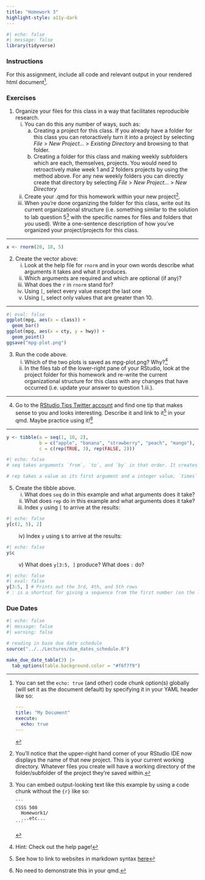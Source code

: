 ```yaml
---
title: "Homework 3"
highlight-style: a11y-dark
---
```


```r
#| echo: false
#| message: false
library(tidyverse)
```

### Instructions
For this assignment, include all code and relevant output in your rendered html document[^longnote1]. 

[^longnote1]: You can set the `echo: true` (and other) code chunk option(s) globally (will set it as the document default) by specifying it in your YAML header like so: 

    ```YAML
    ---
    title: "My Document"
    execute:
      echo: true
    ---
    ```


### Exercises

1. Organize your files for this class in a way that facilitates reproducible research. 
    i) You can do this any number of ways, such as: 
        a) Creating a project for this class. If you already have a folder for this class you can retoractively turn it into a project by selecting *File* > *New Project...* > *Existing Directory* and browsing to that folder. 
        b) Creating a folder for this class and making weekly subfolders which are each, themselves, projects. You would need to retroactively make week 1 and 2 folders projects by using the method above. For any new weekly folders you can directly create that directory by selecting *File* > *New Project...* > *New Directory*
    ii) Create your .qmd for this homework within your new project^[You'll notice that the upper-right hand corner of your RStudio IDE now displays the name of that new project. This is your current working directory. Whatever files you create will have a working directory of the folder/subfolder of the project they're saved within.].
    iii) When you're done organizing the folder for this class, write out its current organizational structure (i.e. something similar to the solution to lab question 5[^longnote2] with the specific names for files and folders that *you* used). Write a one-sentence description of how you've organized your project/projects for this class. 

[^longnote2]: You can embed output-looking text like this example by using a code chunk without the `{r}` like so:

    ```` 
    ```
    CSSS 508
      Homework1/
      ...etc...
    ```
    ````

---

```r
x <- rnorm(20, 10, 5)
```

2. Create the vector above:
    i) Look at the help file for `rnorm` and in your own words describe what arguments it takes and what it produces.
    ii) Which arguments are required and which are optional (if any)?
    iii) What does the `r` in `rnorm` stand for? 
    iv) Using `[`, select every value except the last one
    v) Using `[`, select only values that are greater than 10. 

---

```r
#| eval: false
ggplot(mpg, aes(x = class)) +
  geom_bar()
ggplot(mpg, aes(x = cty, y = hwy)) +
  geom_point()
ggsave("mpg-plot.png")
```

3. Run the code above. 
   i) Which of the two plots is saved as mpg-plot.png? Why?^[Hint: Check out the help page!]
   ii) In the files tab of the lower-right pane of your RStudio, look at the project folder for this homework and re-write the current organizational structure for this class with any changes that have occurred (i.e. update your answer to question 1.iii.). 

---

4. Go to the [RStudio Tips Twitter account](https://twitter.com/rstudiotips) and find one tip that makes sense to you and looks interesting. Describe it and link to it^[See how to link to websites in markdown syntax [here](https://quarto.org/docs/authoring/markdown-basics.html#links-images)] in your qmd. Maybe practice using it!^[No need to demonstrate this in your qmd.]

---

```r
y <- tibble(a = seq(1, 10, 2), 
            b = c("apple", "banana", "strawberry", "peach", "mango"), 
            c = c(rep(TRUE, 3), rep(FALSE, 2)))
```

```r
#| echo: false
# seq takes arguments `from`, `to`, and `by` in that order. It creates a vector of numeric values starting with the value input `from`, ending with the value input `by`, in increments of the value input `by`. 

# rep takes a value as its first argument and a integer value, `times` as its default second argument. It repeats the first argument by the specified number of times in the second argument. 
```


5. Create the tibble above. 
   i) What does `seq` do in this example and what arguments does it take? 
   ii) What does `rep` do in this example and what arguments does it take?
   iii) Index `y` using `[` to arrive at the results: 
   
```r
#| echo: false
y[c(2, 5), 2]
```
    
<span>&emsp;&emsp;</span> iv) Index `y` using `$` to arrive at the results: 
   
```r
#| echo: false
y$c
```
   
<span>&emsp;&emsp;</span> v) What does `y[3:5, ]` produce? What does `:` do?

```r
#| echo: false
#| eval: false 
y[3:5, ] # Prints out the 3rd, 4th, and 5th rows
# : is a shortcut for giving a sequence from the first number (on the left) to the second number (on the right) in increments of 1 or -1
```


### Due Dates

```r
#| echo: false
#| message: false
#| warning: false

# reading in base due date schedule
source("../../Lectures/due_dates_schedule.R")

make_due_date_table(3) |> 
  tab_options(table.background.color = "#f6f7f9")
```